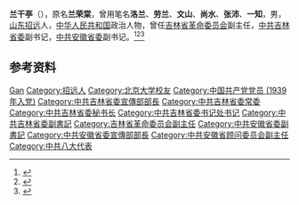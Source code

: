 {{Otheruses|other=名为文山的其他事物|文山}}
{{Otheruses|other=名为张沛的其他人物|张沛}}

'''兰干亭'''（{{bd|1918年|4月22日|1987年|4月6日}}），原名'''兰荣棠'''，曾用笔名'''洛兰'''、'''劳兰'''、'''文山'''、'''尚水'''、'''张沛'''、'''一知'''，男，[[山东|山东]][[招远县|招远]]人，[[中华人民共和国|中华人民共和国]]政治人物，曾任[[吉林省革命委员会|吉林省革命委员会]]副主任，[[中共吉林省委|中共吉林省委]]副书记，[[中共安徽省委|中共安徽省委]]副书记。<ref>{{Cite book|title=吉林省百科全书 • 下册|author=王云坤主编; 尤国, 尹峰文, 邢世杰等副主编|publisher=吉林人民出版社|year=1998|isbn=|location=长春|pages=}}</ref><ref>{{Cite book|title=中华人民共和国职官志|author=何虎生, 李耀东, 向常福主编|publisher=中国社会出版社|year=2003|isbn=9787800883934|location=北京|pages=}}</ref><ref>{{Cite web|title=兰干亭|url=http://www.jldsyjs.org/news_view.aspx?id=677|accessdate=2020-09-17|work=吉林党史网}}</ref>

== 参考资料 ==
{{reflist}}

{{中国人物小作品}}

{{Authority control}}
{{DEFAULTSORT:Lan兰}}
[[Category:兰姓|Gan]]
[[Category:招远人|Category:招远人]]
[[Category:北京大学校友|Category:北京大学校友]]
[[Category:中国共产党党员_(1939年入党)|Category:中国共产党党员 (1939年入党)]]
[[Category:中共吉林省委宣傳部部長|Category:中共吉林省委宣傳部部長]]
[[Category:中共吉林省委常委|Category:中共吉林省委常委]]
[[Category:中共吉林省委秘书长|Category:中共吉林省委秘书长]]
[[Category:中共吉林省委书记处书记|Category:中共吉林省委书记处书记]]
[[Category:中共吉林省委副書記|Category:中共吉林省委副書記]]
[[Category:吉林省革命委员会副主任|Category:吉林省革命委员会副主任]]
[[Category:中共安徽省委副書記|Category:中共安徽省委副書記]]
[[Category:中共安徽省委宣傳部部長|Category:中共安徽省委宣傳部部長]]
[[Category:中共安徽省顾问委员会副主任|Category:中共安徽省顾问委员会副主任]]
[[Category:中共八大代表|Category:中共八大代表]]